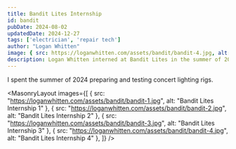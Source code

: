 ```yaml
---
title: Bandit Lites Internship
id: bandit
pubDate: 2024-08-02
updatedDate: 2024-12-27
tags: ['electrician', 'repair tech']
author: "Logan Whitten"
image: { src: https://loganwhitten.com/assets/bandit/bandit-4.jpg, alt: Bandit Lites Shop Prep, positionx: 30%, positiony: 20%}
description: Logan Whitten interned at Bandit Lites in the summer of 2024
---
```


I spent the summer of 2024 preparing and testing concert lighting rigs.



<MasonryLayout images={[
    { src: "https://loganwhitten.com/assets/bandit/bandit-1.jpg", alt: "Bandit Lites Internship 1" },
    { src: "https://loganwhitten.com/assets/bandit/bandit-2.jpg", alt: "Bandit Lites Internship 2" },
    { src: "https://loganwhitten.com/assets/bandit/bandit-3.jpg", alt: "Bandit Lites Internship 3" },
    { src: "https://loganwhitten.com/assets/bandit/bandit-4.jpg", alt: "Bandit Lites Internship 4" },
]} />
